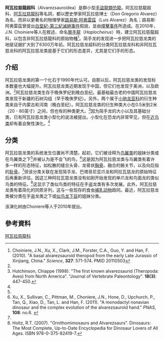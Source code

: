 {{Automatic Taxobox
| taxon = Alvarezsauroidea
| fossil_range = 晚[[侏儸紀|侏儸紀]]到晚[[白堊紀|白堊紀]]，{{fossilrange|160|66}}
| image = Haplocheirus NT.jpg
| image_caption = [[簡手龍|簡手龍]]的想像圖
| authority = [[約瑟·波拿巴|Bonaparte]]，1991
| superfamilia = †'''阿瓦拉慈龍超科 Alvarezsauroidea''' 
| superfamilia_authority = Bonaparte, 1991
| type_species = †[[卡氏阿瓦拉慈龙|卡氏阿瓦拉慈龙]] <br>''Alvarezsaurus calvoi''
| type_species_authority = Bonaparte, 1991
| subdivision_ranks = 演化支
| subdivision=
* †[[纤腿龙属|纤腿龙属]] ''Alnashetri''
* †[[敖闰龙属|敖闰龙属]]? ''Aorun''
* †[[半爪龙属|半爪龙属]] ''Bannykus''
* †[[简手龙属|简手龙属]] ''Haplocheirus''
* †[[石树沟爪龙属|石树沟爪龙属]] ''Shishugounykus''
* †[[吐谷鲁龙属|吐谷鲁龙属]]? ''Tugulusaurus''
* †[[西域爪龙属|西域爪龙属]] ''Xiyunykus''
* †[[阿瓦拉慈龙科|阿瓦拉慈龙科]] Alvarezsauridae
}}

'''阿瓦拉慈龍超科'''（Alvarezsauroidea）是群小型[[手盜龍類|手盜龍類]][[恐龍|恐龍]]。阿瓦拉慈龍超科、[[阿瓦拉慈龍科|阿瓦拉慈龍科]]等名詞，都以歷史學家阿瓦拉慈博士（Don Gregorio Alvarez）為名，而非以更著名的物理學家[[路易斯·阿弗雷茲|路易斯·阿弗雷茲]]（Luis Alvarez）為名；路易斯·阿弗雷茲曾提出[[白堊紀-第三紀滅絕事件|白堊紀-第三紀滅絕事件]]假說，並由[[撞擊事件|撞擊事件]]所造成。在2010年，J.N. Choiniere等人在敘述、命名[[簡手龍|簡手龍]]（''Haplocheirus''）時，建立阿瓦拉慈龍超科，以包含非阿瓦拉慈龍科的原始物種<ref name=haplocheirus>Choiniere, J.N., Xu, X., Clark, J.M., Forster, C.A., Guo, Y. and Han, F. (2010). "A basal alvarezsauroid theropod from the early Late Jurassic of Xinjiang, China." ''Science'', '''327''': 571-574. {{doi|10.1126/science.1182143}} PMID 20110503</ref>。简手龙的发现进一步把阿瓦拉慈龙类的地层证据扩大到了6300万年前。阿瓦拉慈龙超科的分类阿瓦拉慈龙科和非阿拉瓦慈龙科的阿瓦拉慈龙类是基于它们的形态差异，尤其是它们手的形态。

==介绍==
阿瓦拉慈龙类的第一个化石于1990年代认可。自那以后，阿瓦拉慈龙类的发现标本数量也大幅提升。阿瓦拉慈龙类近期发现于中国，但它们也发现于美洲，以及欧洲。<ref name="haplocheirus"/>阿瓦拉慈龙类生存于晚侏罗纪到晚白垩纪。最基础最古老的中国阿瓦拉慈龙类发现于新疆的石树沟组（早于晚侏罗纪）。另外，两个属于[[阿瓦拉慈龙科|小驰龙亚科]]的衍生种类来自于内蒙古和河南（晚白垩纪）。阿瓦拉慈龙类的衍生种类大小在0.5米到2米（20 - 80英寸）之间，但也有的种类更大。<ref name= Chiappe1998>Hutchinson, Chiappe (1998). "The first known alvarezsaurid (Theropoda: Aves) from North America". "Journal of Vertebrate Paleontology". '''18(3)''': 447-450.</ref>因为简手龙的大小以及其基础分类，已有阿瓦拉慈龙类小型化的说法被提出。小型化在恐龙内非常罕见，但在[[近鸟类|近鸟类]]却有着会聚性演化。<ref name="haplocheirus"/>

==分类==
阿瓦拉慈龙类的系统发生位置尚不清楚。起初，它们被诠释为[[鸟翼类|鸟翼类]]的姐妹分类或在鸟翼类之下<ref name="haplocheirus"/>并被认为是不会飞的鸟，<ref name=Xu2011>Xu, X., Sullivan, C., Pittman, M., Choniere, J.N., Hone, D., Upchurch, P., Tan, Q., Xiao, D., Tan, L. and Han, F. (2011). "A monodactyl nonavian dinosaur and the complex evolution of the alvarezsauroid hand." ''PNAS'', '''108''': no.6. {{doi|10.1073/pnas.1011052108}}</ref>这是因为阿瓦拉慈龙类与鸟翼类有着许多一样的形态特征，如松散的缝合头骨、龙骨状[[胸骨|胸骨]]、融合的腕关节，以及向后指的[[耻骨|耻骨]]。<ref name="haplocheirus"/>但该分类关联在发现简手龙、巴塔哥尼亚爪龙和阿拉瓦慈龙的原始特征后再重新评估，因这三种阿拉瓦慈龙类没有如刚开始发现的单爪龙和鸟面龙的类似鸟类的特征。<ref name=Holtz2007>Holtz, R.T. (2007). "Ornithomimosaurs and Alvarezsaurs". Dinosaurs: The Most Complete, Up-to-Date Encyclopedia for Dinosaur Lovers of All Ages. ISBN 978-0-375-82419-7.</ref>这显示了类似鸟类的特征在手盗龙类有多次发展。此外，阿瓦拉慈龙类有着简化的同质牙列，这与一些现存的食虫[[哺乳动物|哺乳动物]]趋同。最近，阿瓦拉慈龙类被分类在手盗龙类之下或[[似鸟龙下目|似鸟龙下目]]的姐妹分类。

该演化树由Choniere等人于2010年提出。
{{clade|style=font-size:85%; line-height:75%;
	|label1='''阿拉瓦慈龙超科 Alvarezsauroidea'''
	|1={{clade
		|label1=
		|1=†[[简手龙属|简手龙属]] ''Haplocheirus''
		|label2=[[阿瓦拉慈龙科|阿瓦拉慈龙科]] Alvarezsauridae
		|2={{clade
			|label1=
			|1={{clade
				|1=†[[阿瓦拉慈龙属|阿瓦拉慈龙属]] ''Alvarezsaurus''
				|label2=
				|2={{clade
				|1=†[[阿基里斯龙_(阿根廷)|阿基里斯龙属]] ''Achillesaurus''
				|2=†[[巴塔哥尼亚爪龙属|巴塔哥尼亚爪龙属]] ''Patagonykus''
					}}
					}}
			|label2=[[阿瓦拉慈龙科|小驰龙亚科]] Parvicursorinae
			|2={{clade
				|1=†[[小驰龙属|小驰龙属]] ''Parvicursor''
				|2=†[[鸟面龙_(蒙古)|鸟面龙属]] ''Shuvuuia''
				|3=†[[单爪龙属|单爪龙属]] ''Mononykus''
				|4=†[[亚伯达爪龙属|亚伯达爪龙属]] ''Albertonykus''
				}}
			}}
		}}
	}}
==參考資料==
{{Reflist}}
{{手盜龍類|M.}}
{{Taxonbar|from=Q2909215}}

[[Category:阿瓦拉慈龍科|]]